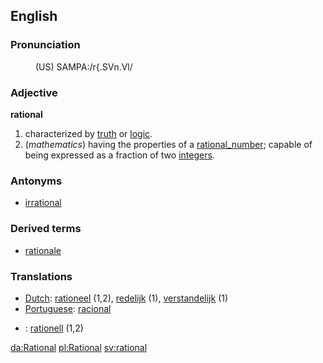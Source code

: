 ==English==

===Pronunciation===
:(US) SAMPA:/r{.SVn.Vl/

===Adjective===
'''rational'''
# characterized by [[truth]] or [[logic]].
# (''mathematics'') having the properties of a [[rational_number]]; capable of being expressed as a fraction of two [[integer]]s.

===Antonyms===
* [[irrational]]

===Derived terms===
*[[rationale]]<!--/[[rationalé]] backward formation of borrowing accent to sound smart/foreign/exotic?-->

===Translations===
*[[Dutch]]: [[rationeel]] (1,2), [[redelijk]] (1), [[verstandelijk]] (1)
*[[Portuguese]]: [[racional]]
*{{sv}}: [[rationell]] (1,2)

[[da:Rational]]
[[pl:Rational]]
[[sv:rational]]